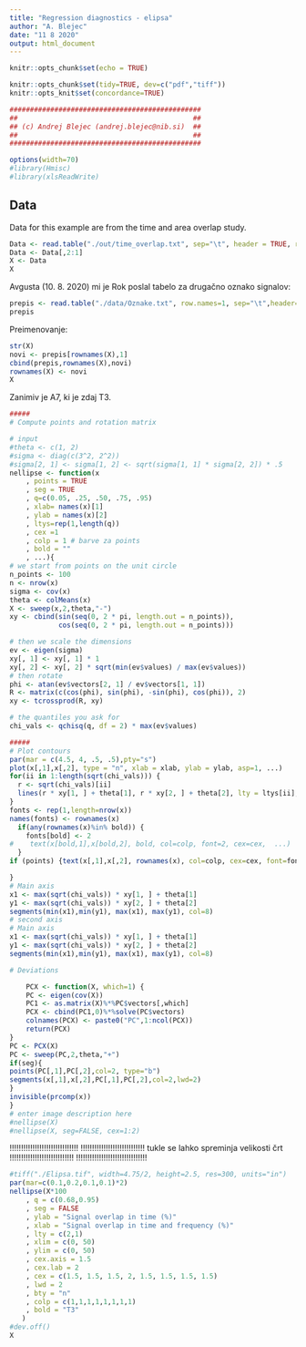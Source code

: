 ```yaml
---
title: "Regression diagnostics - elipsa"
author: "A. Blejec"
date: "11 8 2020"
output: html_document
---
```


```r
knitr::opts_chunk$set(echo = TRUE)
```



```r
knitr::opts_chunk$set(tidy=TRUE, dev=c("pdf","tiff"))
knitr::opts_knit$set(concordance=TRUE)
```


```r
###############################################
##                                           ##
## (c) Andrej Blejec (andrej.blejec@nib.si)  ##
##                                           ##
###############################################
```

```r
options(width=70)
#library(Hmisc)
#library(xlsReadWrite)
```
## Data

Data for this example are from the time and area overlap study.


```r
Data <- read.table("./out/time_overlap.txt", sep="\t", header = TRUE, row.names = 1)
Data <- Data[,2:1]
X <- Data
X
```

Avgusta (10. 8. 2020) mi je Rok poslal tabelo za drugačno oznako signalov:

```r
prepis <- read.table("./data/Oznake.txt", row.names=1, sep="\t",header=TRUE)
prepis
```

Preimenovanje:

```r
str(X)
novi <- prepis[rownames(X),1]
cbind(prepis,rownames(X),novi)
rownames(X) <- novi
X
```

Zanimiv je A7, ki je zdaj T3.



```r
#####
# Compute points and rotation matrix

# input
#theta <- c(1, 2)
#sigma <- diag(c(3^2, 2^2))
#sigma[2, 1] <- sigma[1, 2] <- sqrt(sigma[1, 1] * sigma[2, 2]) * .5
nellipse <- function(x
    , points = TRUE
    , seg = TRUE
    , q=c(0.05, .25, .50, .75, .95)
    , xlab= names(x)[1]
    , ylab = names(x)[2]
    , ltys=rep(1,length(q))
    , cex =1
    , colp = 1 # barve za points
    , bold = ""
    , ...){
# we start from points on the unit circle
n_points <- 100
n <- nrow(x)
sigma <- cov(x)
theta <- colMeans(x)
X <- sweep(x,2,theta,"-")
xy <- cbind(sin(seq(0, 2 * pi, length.out = n_points)),
            cos(seq(0, 2 * pi, length.out = n_points)))

# then we scale the dimensions
ev <- eigen(sigma)
xy[, 1] <- xy[, 1] * 1
xy[, 2] <- xy[, 2] * sqrt(min(ev$values) / max(ev$values))
# then rotate
phi <- atan(ev$vectors[2, 1] / ev$vectors[1, 1])
R <- matrix(c(cos(phi), sin(phi), -sin(phi), cos(phi)), 2)
xy <- tcrossprod(R, xy)

# the quantiles you ask for
chi_vals <- qchisq(q, df = 2) * max(ev$values)

#####
# Plot contours
par(mar = c(4.5, 4, .5, .5),pty="s")
plot(x[,1],x[,2], type = "n", xlab = xlab, ylab = ylab, asp=1, ...)
for(ii in 1:length(sqrt(chi_vals))) {
  r <- sqrt(chi_vals)[ii]
  lines(r * xy[1, ] + theta[1], r * xy[2, ] + theta[2], lty = ltys[ii], ...)
}
fonts <- rep(1,length=nrow(x))
names(fonts) <- rownames(x)
  if(any(rownames(x)%in% bold)) {
    fonts[bold] <- 2
#    text(x[bold,1],x[bold,2], bold, col=colp, font=2, cex=cex,  ...)
  }
if (points) {text(x[,1],x[,2], rownames(x), col=colp, cex=cex, font=fonts, ...)

}
# Main axis
x1 <- max(sqrt(chi_vals)) * xy[1, ] + theta[1]
y1 <- max(sqrt(chi_vals)) * xy[2, ] + theta[2]
segments(min(x1),min(y1), max(x1), max(y1), col=8)
# second axis
# Main axis
x1 <- max(sqrt(chi_vals)) * xy[1, ] + theta[1]
y1 <- max(sqrt(chi_vals)) * xy[2, ] + theta[2]
segments(min(x1),min(y1), max(x1), max(y1), col=8)

# Deviations

    PCX <- function(X, which=1) {
    PC <- eigen(cov(X))
    PC1 <- as.matrix(X)%*%PC$vectors[,which]
    PCX <- cbind(PC1,0)%*%solve(PC$vectors)
    colnames(PCX) <- paste0("PC",1:ncol(PCX))
    return(PCX)
}
PC <- PCX(X)
PC <- sweep(PC,2,theta,"+")
if(seg){
points(PC[,1],PC[,2],col=2, type="b")
segments(x[,1],x[,2],PC[,1],PC[,2],col=2,lwd=2)
}
invisible(prcomp(x))
}
# enter image description here
#nellipse(X)
#nellipse(X, seg=FALSE, cex=1:2)

```

!!!!!!!!!!!!!!!!!!!!!!!!!!!!!!
!!!!!!!!!!!!!!!!!!!!!!!!!!!!
tukle se lahko spreminja velikosti črt
!!!!!!!!!!!!!!!!!!!!!!!!!!!!
!!!!!!!!!!!!!!!!!!!!!!!!!!!!!!!
```r
#tiff("./Elipsa.tif", width=4.75/2, height=2.5, res=300, units="in")
par(mar=c(0.1,0.2,0.1,0.1)*2)
nellipse(X*100
    , q = c(0.68,0.95)
    , seg = FALSE
    , ylab = "Signal overlap in time (%)"
    , xlab = "Signal overlap in time and frequency (%)"
    , lty = c(2,1)
    , xlim = c(0, 50)
    , ylim = c(0, 50)
    , cex.axis = 1.5
    , cex.lab = 2
    , cex = c(1.5, 1.5, 1.5, 2, 1.5, 1.5, 1.5, 1.5)
    , lwd = 2
    , bty = "n"
    , colp = c(1,1,1,1,1,1,1,1)
    , bold = "T3"
   )
#dev.off()
X
```
